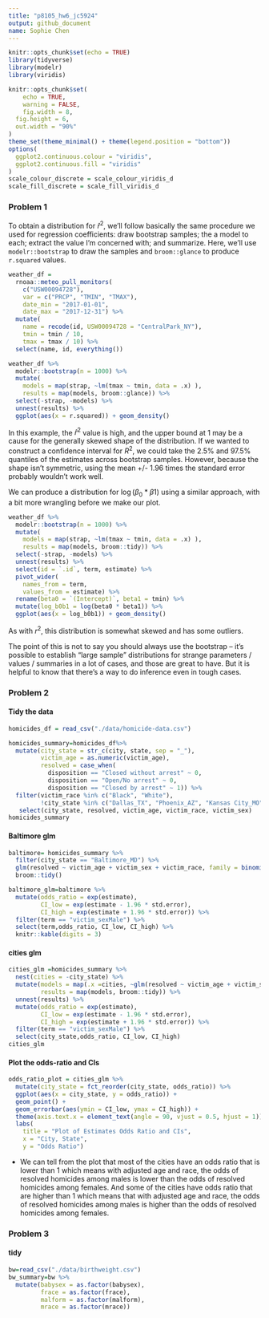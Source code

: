 ```yaml
---
title: "p8105_hw6_jc5924"
output: github_document
name: Sophie Chen
---
```


```r
knitr::opts_chunk$set(echo = TRUE)
library(tidyverse)
library(modelr)
library(viridis)

knitr::opts_chunk$set(
	echo = TRUE,
	warning = FALSE,
	fig.width = 8, 
  fig.height = 6,
  out.width = "90%"
)
theme_set(theme_minimal() + theme(legend.position = "bottom"))
options(
  ggplot2.continuous.colour = "viridis",
  ggplot2.continuous.fill = "viridis"
)
scale_colour_discrete = scale_colour_viridis_d
scale_fill_discrete = scale_fill_viridis_d
```

### Problem 1

To obtain a distribution for $\hat{r}^2$, we'll follow basically the same procedure we used for regression coefficients: draw bootstrap samples; the a model to each; extract the value I'm concerned with; and summarize. Here, we'll use `modelr::bootstrap` to draw the samples and `broom::glance` to produce `r.squared` values. 

```r
weather_df = 
  rnoaa::meteo_pull_monitors(
    c("USW00094728"),
    var = c("PRCP", "TMIN", "TMAX"), 
    date_min = "2017-01-01",
    date_max = "2017-12-31") %>%
  mutate(
    name = recode(id, USW00094728 = "CentralPark_NY"),
    tmin = tmin / 10,
    tmax = tmax / 10) %>%
  select(name, id, everything())
```


```r
weather_df %>% 
  modelr::bootstrap(n = 1000) %>% 
  mutate(
    models = map(strap, ~lm(tmax ~ tmin, data = .x) ),
    results = map(models, broom::glance)) %>% 
  select(-strap, -models) %>% 
  unnest(results) %>% 
  ggplot(aes(x = r.squared)) + geom_density()
```

In this example, the $\hat{r}^2$ value is high, and the upper bound at 1 may be a cause for the generally skewed shape of the distribution. If we wanted to construct a confidence interval for $R^2$, we could take the 2.5% and 97.5% quantiles of the estimates across bootstrap samples. However, because the shape isn't symmetric, using the mean +/- 1.96 times the standard error probably wouldn't work well.

We can produce a distribution for $\log(\beta_0 * \beta1)$ using a similar approach, with a bit more wrangling before we make our plot.

```r
weather_df %>% 
  modelr::bootstrap(n = 1000) %>% 
  mutate(
    models = map(strap, ~lm(tmax ~ tmin, data = .x) ),
    results = map(models, broom::tidy)) %>% 
  select(-strap, -models) %>% 
  unnest(results) %>% 
  select(id = `.id`, term, estimate) %>% 
  pivot_wider(
    names_from = term, 
    values_from = estimate) %>% 
  rename(beta0 = `(Intercept)`, beta1 = tmin) %>% 
  mutate(log_b0b1 = log(beta0 * beta1)) %>% 
  ggplot(aes(x = log_b0b1)) + geom_density()
```

As with $r^2$, this distribution is somewhat skewed and has some outliers. 

The point of this is not to say you should always use the bootstrap -- it's possible to establish "large sample" distributions for strange parameters / values / summaries in a lot of cases, and those are great to have. But it is helpful to know that there's a way to do inference even in tough cases. 

### Problem 2
#### Tidy the data
```r
homicides_df = read_csv("./data/homicide-data.csv")
```

```r
homicides_summary=homicides_df%>% 
  mutate(city_state = str_c(city, state, sep = "_"),
         victim_age = as.numeric(victim_age),
         resolved = case_when(
           disposition == "Closed without arrest" ~ 0,
           disposition == "Open/No arrest" ~ 0,
           disposition == "Closed by arrest" ~ 1)) %>% 
  filter(victim_race %in% c("Black", "White"),
         !city_state %in% c("Dallas_TX", "Phoenix_AZ", "Kansas City_MO", "Tulsa_AL")) %>% 
   select(city_state, resolved, victim_age, victim_race, victim_sex)
homicides_summary
```

#### Baltimore glm
```r
baltimore= homicides_summary %>% 
  filter(city_state == "Baltimore_MD") %>% 
  glm(resolved ~ victim_age + victim_sex + victim_race, family = binomial(), data = .) %>% 
  broom::tidy()

baltimore_glm=baltimore %>% 
  mutate(odds_ratio = exp(estimate),
         CI_low = exp(estimate - 1.96 * std.error),
         CI_high = exp(estimate + 1.96 * std.error)) %>% 
  filter(term == "victim_sexMale") %>%
  select(term,odds_ratio, CI_low, CI_high) %>% 
  knitr::kable(digits = 3)
```

#### cities glm
```r
cities_glm =homicides_summary %>% 
  nest(cities = -city_state) %>%
  mutate(models = map(.x =cities, ~glm(resolved ~ victim_age + victim_sex + victim_race, family = binomial(), data = .)),
         results = map(models, broom::tidy)) %>% 
  unnest(results) %>% 
  mutate(odds_ratio = exp(estimate),
         CI_low = exp(estimate - 1.96 * std.error),
         CI_high = exp(estimate + 1.96 * std.error)) %>% 
  filter(term == "victim_sexMale") %>% 
  select(city_state,odds_ratio, CI_low, CI_high)
cities_glm
```
#### Plot the odds-ratio and CIs
```r
odds_ratio_plot = cities_glm %>% 
  mutate(city_state = fct_reorder(city_state, odds_ratio)) %>% 
  ggplot(aes(x = city_state, y = odds_ratio)) +
  geom_point() +
  geom_errorbar(aes(ymin = CI_low, ymax = CI_high)) +
  theme(axis.text.x = element_text(angle = 90, vjust = 0.5, hjust = 1))+
  labs(
    title = "Plot of Estimates Odds Ratio and CIs",
    x = "City, State",
    y = "Odds Ratio") 
```
* We can tell from the plot that most of the cities have an odds ratio that is lower than 1 which means with adjusted age and race, the odds of resolved homicides among males is lower than the odds of resolved homicides among females. And some of the cities have odds ratio that are higher than 1 which means that with adjusted age and race, the odds of resolved homicides among males is higher than the odds of resolved homicides among females.

### Problem 3
#### tidy
```r
bw=read_csv("./data/birthweight.csv")
bw_summary=bw %>% 
  mutate(babysex = as.factor(babysex),
         frace = as.factor(frace),
         malform = as.factor(malform),
         mrace = as.factor(mrace)) 
```


